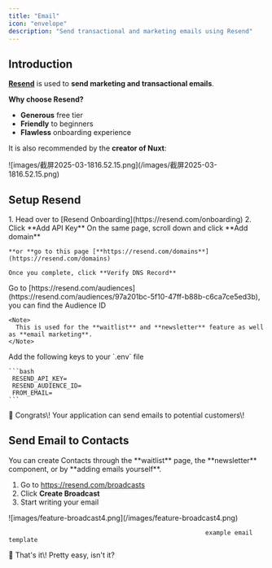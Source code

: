 ```yaml
---
title: "Email"
icon: "envelope"
description: "Send transactional and marketing emails using Resend"
---
```


## Introduction

[**Resend**](https://resend.com/nuxt) is used to **send marketing and transactional emails**. 

**Why choose Resend?**

- **Generous** free tier
- **Friendly** to beginners
- **Flawless** onboarding experience

It is also recommended by the **creator of Nuxt**:

<Frame>
  ![images/截屏2025-03-1816.52.15.png](/images/截屏2025-03-1816.52.15.png)
</Frame>

## Setup Resend

<Steps>
  <Step title="Create API Key">
    1. Head over to [Resend Onboarding](https://resend.com/onboarding)
    2. Click **Add API Key**
  </Step>
  <Step title="Verify your domain">
    On the same page, scroll down and click **Add domain**

    **or **go to this page [**https://resend.com/domains**](https://resend.com/domains)

    Once you complete, click **Verify DNS Record**
  </Step>
  <Step title="Audience ID (optional)">
    Go to [https://resend.com/audiences](https://resend.com/audiences/97a201bc-5f10-47ff-b88b-c6ca7ce5ed3b), you can find the Audience ID

    <Note>
      This is used for the **waitlist** and **newsletter** feature as well as **email marketing**.
    </Note>
  </Step>
  <Step title="Add the Keys">
    Add the following keys to your `.env` file

    ```bash
     RESEND_API_KEY=
     RESEND_AUDIENCE_ID=
     FROM_EMAIL=
    ```
  </Step>
</Steps>

<Check>
  🎉 Congrats\! Your application can send emails to potential customers\!
</Check>

## Send Email to Contacts

<Tip>
  You can create Contacts through the **waitlist** page, the **newsletter** component, or by **adding emails yourself**.
</Tip>

1. Go to <https://resend.com/broadcasts>
2. Click **Create Broadcast**
3. Start writing your email

<Frame>
  ![images/feature-broadcast4.png](/images/feature-broadcast4.png)

                                                          example email template
</Frame>

<Check>
  🎉 That's it\! Pretty easy, isn't it?
</Check>